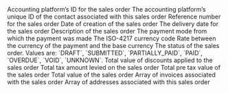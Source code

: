 <ResponseField name="platform_id" type="string" required>
  Accounting platform’s ID for the sales order
</ResponseField>

<ResponseField name="contact_id" type="string" required>
  The accounting platform’s unique ID of the contact associated with this sales order
</ResponseField>

<ResponseField name="document_number" type="string" required>
  Reference number for the sales order
</ResponseField>

<ResponseField name="posted_date" type="string" required>
  Date of creation of the sales order
</ResponseField>

<ResponseField name="delivery_date" type="string" required>
  The delivery date for the sales order
</ResponseField>

<ResponseField name="description" type="string" optional>
  Description of the sales order
</ResponseField>

<ResponseField name="payment_mode" type="string" optional>
  The payment mode from which the payment was made
</ResponseField>

<ResponseField name="currency" type="string" required>
  The ISO-4217 currency code
</ResponseField>

<ResponseField name="currency_rate" type="float" required>
  Rate between the currency of the payment and the base currency
</ResponseField>

<ResponseField name="status" type="enum" required>
  The status of the sales order. Values are: `DRAFT`, `SUBMITTED`, `PARTIALLY_PAID`, `PAID`, `OVERDUE`, `VOID`, `UNKNOWN`.
</ResponseField>

<ResponseField name="total_discount" type="float" optional>
  Total value of discounts applied to the sales order
</ResponseField>

<ResponseField name="tax_amount" type="float" optional>
  Total tax amount levied on the sales order
</ResponseField>

<ResponseField name="sub_total" type="float" required>
  Total pre tax value of the sales order
</ResponseField>

<ResponseField name="total_amount" type="float" required>
  Total value of the sales order
</ResponseField>

<ResponseField name="line_items" type="Line Item" optional>
  <Expandable title="properties">
    <Snippet file="line_items_snippeet.mdx" />
  </Expandable>
</ResponseField>

<ResponseField name="invoices" type="Invoice" optional>
  Array of invoices associated with the sales order
</ResponseField>

<ResponseField name="addresses" type="Address" optional>
  Array of addresses associated with this sales order
</ResponseField>

<ResponseField name="contact" type="Contact" optional>
  <Expandable title="properties">
    <Snippet file="contact_snippet.mdx" />
  </Expandable>
</ResponseField>
